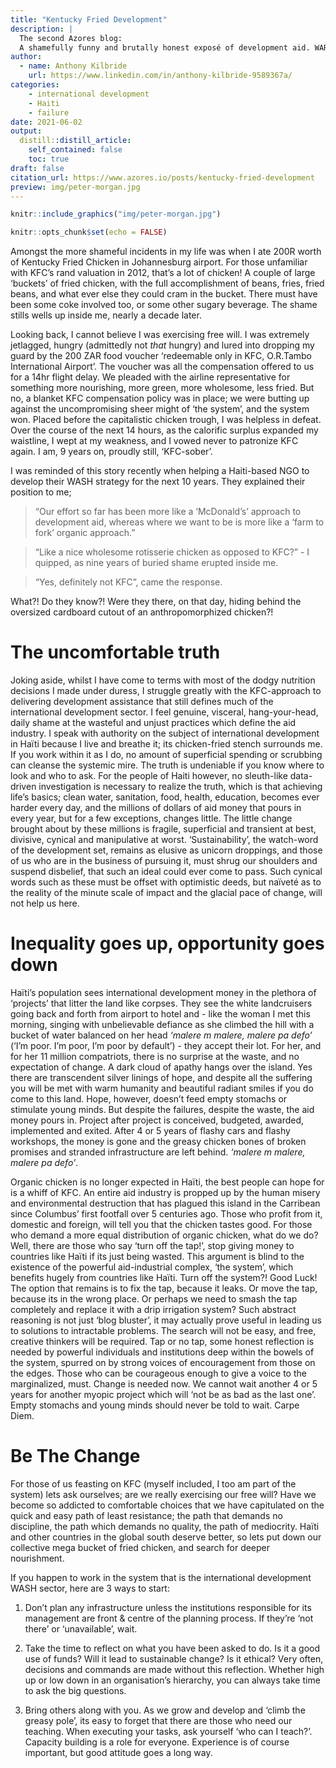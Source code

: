 ```yaml
---
title: "Kentucky Fried Development"
description: |
  The second Azores blog: 
  A shamefully funny and brutally honest exposé of development aid. WARNING: This blog post may offend vegetarians.
author:
  - name: Anthony Kilbride
    url: https://www.linkedin.com/in/anthony-kilbride-9589367a/
categories:
    - international development
    - Haiti
    - failure
date: 2021-06-02
output:
  distill::distill_article:
    self_contained: false
    toc: true
draft: false
citation_url: https://www.azores.io/posts/kentucky-fried-development
preview: img/peter-morgan.jpg
---
```


<script async defer data-domain="azores.io" src="https://plausible.io/js/plausible.js"></script>

```r

knitr::include_graphics("img/peter-morgan.jpg")

```


```r
knitr::opts_chunk$set(echo = FALSE)
```

Amongst the more shameful incidents in my life was when I ate 200R worth of Kentucky Fried Chicken in Johannesburg airport. For those unfamiliar with KFC's rand valuation in 2012, that's a lot of chicken! A couple of large 'buckets' of fried chicken, with the full accomplishment of beans, fries, fried beans, and what ever else they could cram in the bucket. There must have been some coke involved too, or some other sugary beverage. The shame stills wells up inside me, nearly a decade later. 

Looking back, I cannot believe I was exercising free will. I was extremely jetlagged, hungry (admittedly not *that* hungry) and lured into dropping my guard by the 200 ZAR food voucher 'redeemable only in KFC, O.R.Tambo International Airport'. The voucher was all the compensation offered to us for a 14hr flight delay. We pleaded with the airline representative for something more nourishing, more green, more wholesome, less fried. But no, a blanket KFC compensation policy was in place; we were butting up against the uncompromising sheer might of 'the system', and the system won. Placed before the capitalistic chicken trough, I was helpless in defeat. Over the course of the next 14 hours, as the calorific surplus expanded my waistline, I wept at my weakness, and I vowed never to patronize KFC again. I am, 9 years on, proudly still, 'KFC-sober'.

I was reminded of this story recently when helping a Haiti-based NGO to develop their WASH strategy for the next 10 years. They explained their position to me; 

> "Our effort so far has been more like a 'McDonald's' approach to development aid, whereas where we want to be is more like a 'farm to fork' organic approach."

> "Like a nice wholesome rotisserie chicken as opposed to KFC?" - I quipped, as nine years of buried shame erupted inside me. 

> "Yes, definitely not KFC", came the response. 

What?! Do they know?! Were they there, on that day, hiding behind the oversized cardboard cutout of an anthropomorphized chicken?! 

# The uncomfortable truth

Joking aside, whilst I have come to terms with most of the dodgy nutrition decisions I made under duress, I struggle greatly with the KFC-approach to delivering development assistance that still defines much of the international development sector. I feel genuine, visceral, hang-your-head, daily shame at the wasteful and unjust practices which define the aid industry. I speak with authority on the subject of international development in Haïti because I live and breathe it; its chicken-fried stench surrounds me. If you work within it as I do, no amount of superficial spending or scrubbing can cleanse the systemic mire. The truth is undeniable if you know where to look and who to ask. For the people of Haiti however, no sleuth-like data-driven investigation is necessary to realize the truth, which is that achieving life's basics; clean water, sanitation, food, health, education, becomes ever harder every day, and the millions of dollars of aid money that pours in every year, but for a few exceptions, changes little. The little change brought about by these millions is fragile, superficial and transient at best, divisive, cynical and manipulative at worst. 'Sustainability', the watch-word of the development set, remains as elusive as unicorn droppings, and those of us who are in the business of pursuing it, must shrug our shoulders and suspend disbelief, that such an ideal could ever come to pass. Such cynical words such as these must be offset with optimistic deeds, but naïveté as to the reality of the minute scale of impact and the glacial pace of change, will not help us here. 

# Inequality goes up, opportunity goes down

Haïti's population sees international development money in the plethora of ‘projects’ that litter the land like corpses. They see the white landcruisers going back and forth from airport to hotel and - like the woman I met this morning, singing with unbelievable defiance as she climbed the hill with a bucket of water balanced on her head *'malere m malere, malere pa defo'* ('I'm poor. I'm poor, I'm poor by default') - they accept their lot. For her, and for her 11 million compatriots, there is no surprise at the waste, and no expectation of change. A dark cloud of apathy hangs over the island. Yes there are transcendent silver linings of hope, and despite all the suffering you will be met with warm humanity and beautiful radiant smiles if you do come to this land. Hope, however, doesn't feed empty stomachs or stimulate young minds. But despite the failures, despite the waste, the aid money pours in. Project after project is conceived, budgeted, awarded, implemented and exited. After 4 or 5 years of flashy cars and flashy workshops, the money is gone and the greasy chicken bones of broken promises and stranded infrastructure are left behind. *'malere m malere, malere pa defo'*.

Organic chicken is no longer expected in Haïti, the best people can hope for is a whiff of KFC. An entire aid industry is propped up by the human misery and environmental destruction that has plagued this island in the Carribean since Columbus' first footfall over 5 centuries ago. Those who profit from it, domestic and foreign, will tell you that the chicken tastes good. For those who demand a more equal distribution of organic chicken, what do we do? Well, there are those who say 'turn off the tap!', stop giving money to countries like Haïti if its just being wasted. This argument is blind to the existence of the powerful aid-industrial complex, 'the system', which benefits hugely from countries like Haïti. Turn off the system?! Good Luck! The option that remains is to fix the tap, because it leaks. Or move the tap, because its in the wrong place. Or perhaps we need to smash the tap completely and replace it with a drip irrigation system? Such abstract reasoning is not just 'blog bluster', it may actually prove useful in leading us to solutions to intractable problems. The search will not be easy, and free, creative thinkers will be required. Tap or no tap, some honest reflection is needed by powerful individuals and institutions deep within the bowels of the system, spurred on by strong voices of encouragement from those on the edges. Those who can be courageous enough to give a voice to the marginalized, must. Change is needed now. We cannot wait another 4 or 5 years for another myopic project which will 'not be as bad as the last one'. Empty stomachs and young minds should never be told to wait. Carpe Diem. 

# Be The Change

For those of us feasting on KFC (myself included, I too am part of the system) lets ask ourselves; are we really exercising our free will? Have we become so addicted to comfortable choices that we have capitulated on the quick and easy path of least resistance; the path that demands no discipline, the path which demands no quality, the path of mediocrity. Haïti and other countries in the global south deserve better, so lets put down our collective mega bucket of fried chicken, and search for deeper nourishment. 

If you happen to work in the system that is the international development WASH sector, here are 3 ways to start: 

1. Don't plan any infrastructure unless the institutions responsible for its management are front & centre of the planning process. If they're 'not there' or 'unavailable', wait. 

2. Take the time to reflect on what you have been asked to do. Is it a good use of funds? Will it lead to sustainable change?  Is it ethical? Very often, decisions and commands are made without this reflection. Whether high up or low down in an organisation's hierarchy, you can always take time to ask the big questions. 

3. Bring others along with you. As we grow and develop and 'climb the greasy pole', its easy to forget that there are those who need our teaching. When executing your tasks, ask yourself 'who can I teach?'. Capacity building is a role for everyone. Experience is of course important, but good attitude goes a long way. 




